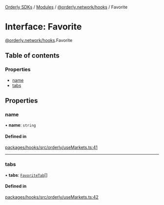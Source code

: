 [Orderly SDKs](/sdks/tech-doc/README) / [Modules](/sdks/tech-doc/modules) / [@orderly.network/hooks](/sdks/tech-doc/modules/orderly_network_hooks) / Favorite

# Interface: Favorite

[@orderly.network/hooks](/sdks/tech-doc/modules/orderly_network_hooks).Favorite

## Table of contents

### Properties

- [name](/sdks/tech-doc/interfaces/orderly_network_hooks.Favorite#name)
- [tabs](/sdks/tech-doc/interfaces/orderly_network_hooks.Favorite#tabs)

## Properties

### name

• **name**: `string`

#### Defined in

[packages/hooks/src/orderly/useMarkets.ts:41](https://github.com/OrderlyNetwork/js-sdk/blob/b90fff4/packages/hooks/src/orderly/useMarkets.ts#L41)

___

### tabs

• **tabs**: [`FavoriteTab`](orderly_network_hooks.FavoriteTab)[]

#### Defined in

[packages/hooks/src/orderly/useMarkets.ts:42](https://github.com/OrderlyNetwork/js-sdk/blob/b90fff4/packages/hooks/src/orderly/useMarkets.ts#L42)
